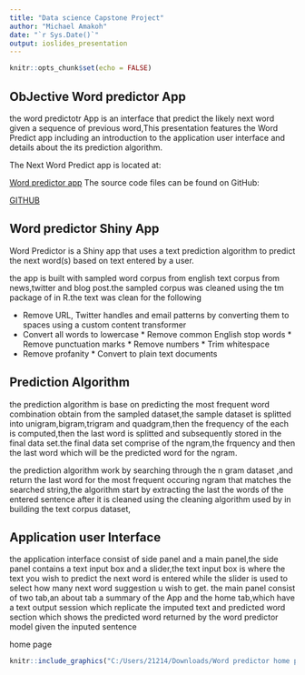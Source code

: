 ```yaml
---
title: "Data science Capstone Project"
author: "Michael Amakoh"
date: "`r Sys.Date()`"
output: ioslides_presentation
---
```


```r
knitr::opts_chunk$set(echo = FALSE)
```

## ObJective Word predictor App

the word predictotr App is an interface that predict the likely next word given a sequence of previous word,This presentation features the Word Predict app including an introduction to the application user interface and details about the its prediction algorithm.

The Next Word Predict app is located at:

[Word predictor app](https://7s4zce-michael-amakoh.shinyapps.io/Word_predictor_WebApp/)
The source code files can be found on GitHub:

[GITHUB](https://github.com/mykelsoftworld/Data-science-capstone-project)
 

## Word predictor Shiny App

Word Predictor is a Shiny app that uses a text prediction algorithm to predict the next word(s) based on text entered by a user.

the app is built with sampled word corpus from english text corpus from news,twitter and blog post.the sampled corpus was cleaned using the tm package of in R.the text was clean for the following 

* Remove URL, Twitter handles and email patterns by converting them to spaces using a custom content transformer
* Convert all words to lowercase * Remove common English stop words * Remove punctuation marks * Remove numbers * Trim whitespace 
* Remove profanity * Convert to plain text documents

## Prediction Algorithm

the prediction algorithm is base on predicting the most frequent word combination obtain from the sampled dataset,the sample dataset is splitted into unigram,bigram,trigram and quadgram,then the frequency of the each is computed,then the last word is splitted and subsequently stored in the final data set.the final data set comprise of the ngram,the frquency and then the last word which will be the predicted word for the ngram.

the prediction algorithm work by searching through the n gram dataset ,and return the last word for the most frequent occuring ngram that matches the searched string,the algorithm start by extracting the last the words of the entered sentence after it is cleaned using the cleaning algorithm used by in building the text corpus dataset,


## Application user Interface

the application interface consist of side panel and a main panel,the side panel contains a text input box and a slider,the text input box is where the text you wish to predict the next word is entered while the slider is used to select how many next word suggestion u wish to get.
the main panel consist of two tab,an about tab a summary of the App and the home tab,which have a text output session which replicate the imputed text and predicted word section which shows the predicted word returned by the word predictor model given the inputed sentence

home page
```r
knitr::include_graphics("C:/Users/21214/Downloads/Word predictor home page.JPG")

```



